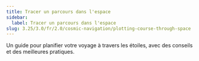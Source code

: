 ```yaml
---
title: Tracer un parcours dans l'espace
sidebar:
  label: Tracer un parcours dans l'espace
slug: 3.25/3.0/fr/2.0/cosmic-navigation/plotting-course-through-space
---
```


Un guide pour planifier votre voyage à travers les étoiles, avec des conseils et des meilleures pratiques.
